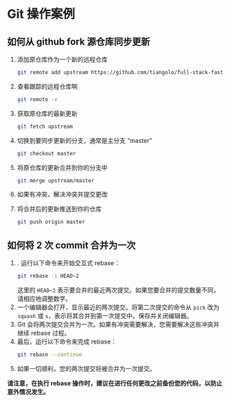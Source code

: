 # Git 操作案例

## 如何从 github fork 源仓库同步更新

1. 添加原仓库作为一个新的远程仓库

   ```bash
   git remote add upstream https://github.com/tiangolo/full-stack-fastapi-postgresql.git
   ```

2. 查看跟踪的远程仓库啊

   ```bash
   git remote -v
   ```

3. 获取原仓库的最新更新

   ```bash
   git fetch upstream
   ```

4. 切换到要同步更新的分支，通常是主分支 “master”

   ```bash
   git checkout master
   ```

5. 将原仓库的更新合并到你的分支中

   ```bash
   git merge upstream/master
   ```

6. 如果有冲突，解决冲突并提交更改
7. 将合并后的更新推送到你的仓库

   ```bash
   git push origin master
   ```

## 如何将 2 次 commit 合并为一次

1. . 运行以下命令来开始交互式 rebase：
   ```bash
   git rebase -i HEAD~2
   ```
   这里的 `HEAD~2` 表示要合并的最近两次提交。如果您要合并的提交数量不同，请相应地调整数字。
2. 一个编辑器会打开，显示最近的两次提交。将第二次提交的命令从 `pick` 改为 `squash` 或 `s`，表示将其合并到第一次提交中。保存并关闭编辑器。
3. Git 会将两次提交合并为一次。如果有冲突需要解决，您需要解决这些冲突并继续 rebase 过程。
4. 最后，运行以下命令来完成 rebase：
   ```bash
   git rebase --continue
   ```
5. 如果一切顺利，您的两次提交将被合并为一次提交。

**请注意，在执行 rebase 操作时，建议在进行任何更改之前备份您的代码，以防止意外情况发生。**
